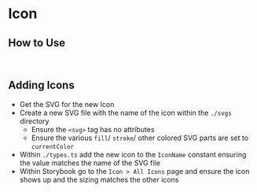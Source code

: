 
<Meta of={IconStories} />

# Icon

<Canvas of={Primary} />

## How to Use

```typescript
import { Icon } from '@lob/ui-components';
```

## Adding Icons

- Get the SVG for the new Icon
- Create a new SVG file with the name of the icon within the `./svgs` directory
  - Ensure the `<svg>` tag has no attributes
  - Ensure the various `fill`/ `stroke`/ other colored SVG parts are set to `currentColor`
- Within `./types.ts` add the new icon to the `IconName` constant ensuring the value matches the name of the SVG file
- Within Storybook go to the `Icon > All Icons` page and ensure the icon shows up and the sizing matches the other icons
